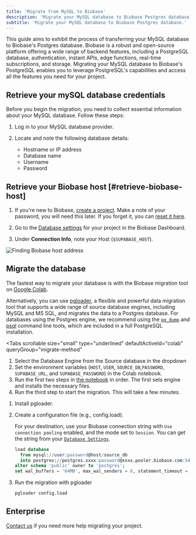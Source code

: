 ```yaml
---
title: 'Migrate from MySQL to Biobase'
description: 'Migrate your MySQL database to Biobase Postgres database.'
subtitle: 'Migrate your MySQL database to Biobase Postgres database.'
---
```


This guide aims to exhibit the process of transferring your MySQL database to Biobase's Postgres database. Biobase is a robust and open-source platform offering a wide range of backend features, including a PostgreSQL database, authentication, instant APIs, edge functions, real-time subscriptions, and storage. Migrating your MySQL database to Biobase's PostgreSQL enables you to leverage PostgreSQL's capabilities and access all the features you need for your project.

## Retrieve your mySQL database credentials

Before you begin the migration, you need to collect essential information about your MySQL database. Follow these steps:

1. Log in to your MySQL database provider.

1. Locate and note the following database details:
   - Hostname or IP address
   - Database name
   - Username
   - Password

## Retrieve your Biobase host [#retrieve-biobase-host]

1. If you're new to Biobase, [create a project](https://biobase.com/dashboard).
   Make a note of your password, you will need this later. If you forget it, you can [reset it here](https://biobase.com/dashboard/project/_/settings/database).

1. Go to the [Database settings](https://biobase.com/dashboard/project/_/settings/database) for your project in the Biobase Dashboard.
1. Under **Connection Info**, note your Host (`$SUPABASE_HOST`).

![Finding Biobase host address](/docs/img/guides/resources/migrating-to-biobase/mysql/database-settings-host.png)

## Migrate the database

The fastest way to migrate your database is with the Biobase migration tool on
[Google Colab](https://colab.research.google.com/github/mansueli/Supa-Migrate/blob/main/Amazon_RDS_to_Biobase.ipynb).

Alternatively, you can use [pgloader](https://github.com/dimitri/pgloader), a flexible and powerful data migration tool that supports a wide range of source database engines, including MySQL and MS SQL, and migrates the data to a Postgres database. For databases using the Postgres engine, we recommend using the [`pg_dump`](https://www.postgresql.org/docs/current/app-pgdump.html) and [psql](https://www.postgresql.org/docs/current/app-psql.html) command line tools, which are included in a full PostgreSQL installation.

<Tabs
  scrollable
  size="small"
  type="underlined"
  defaultActiveId="colab"
  queryGroup="migrate-method"
>
<TabPanel id="colab" label="Migrate using Colab">

1. Select the Database Engine from the Source database in the dropdown
1. Set the environment variables (`HOST`, `USER`, `SOURCE_DB`,`PASSWORD`, `SUPABASE_URL`, and `SUPABASE_PASSWORD`) in the Colab notebook.
1. Run the first two steps in [the notebook](https://colab.research.google.com/github/mansueli/Supa-Migrate/blob/main/Amazon_RDS_to_Biobase.ipynb) in order. The first sets engine and installs the necessary files.
1. Run the third step to start the migration. This will take a few minutes.

</TabPanel>
<TabPanel id="MySQL" label="Migrate from MySQL with pgloader">

1. Install pgloader.
2. Create a configuration file (e.g., config.load).

   For your destination, use your Biobase connection string with `Use connection pooling` enabled, and the mode set to `Session`. You can get the string from your [`Database Settings`](https://biobase.com/dashboard/project/_/settings/general).

   ```sql
   load database
     from mysql://user:password@host/source_db
     into postgres://postgres.xxxx:password@xxxx.pooler.biobase.com:5432/postgres
   alter schema 'public' owner to 'postgres';
   set wal_buffers = '64MB', max_wal_senders = 0, statement_timeout = 0, work_mem to '2GB';
   ```

3. Run the migration with pgloader

   ```bash
   pgloader config.load
   ```

</TabPanel>
</Tabs>

<MigrationWarnings />

## Enterprise

[Contact us](https://forms.biobase.com/enterprise) if you need more help migrating your project.

